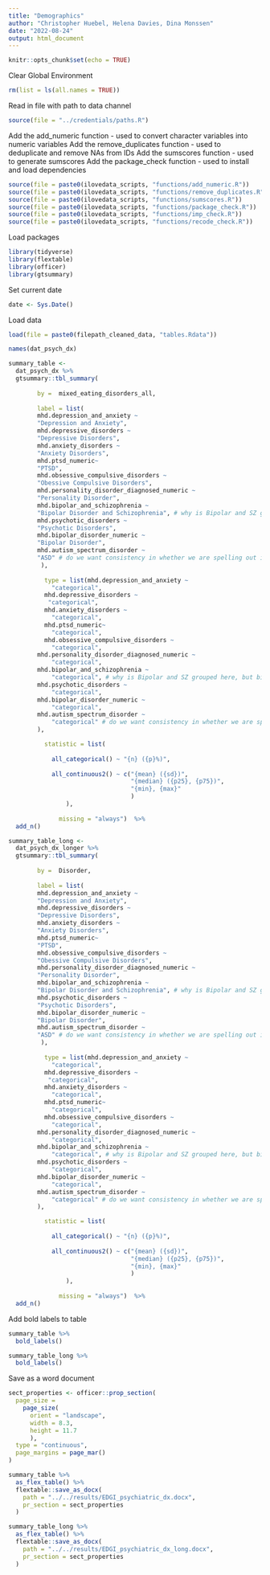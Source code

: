 ```yaml
---
title: "Demographics"
author: "Christopher Huebel, Helena Davies, Dina Monssen"
date: "2022-08-24"
output: html_document
---
```


```r
knitr::opts_chunk$set(echo = TRUE)
```

Clear Global Environment

```r
rm(list = ls(all.names = TRUE)) 
```

Read in file with path to data channel
```r
source(file = "../credentials/paths.R")
```

Add the add_numeric function - used to convert character variables into numeric variables
Add the remove_duplicates function - used to deduplicate and remove NAs from IDs
Add the sumscores function - used to generate sumscores
Add the package_check function - used to install and load dependencies
```r
source(file = paste0(ilovedata_scripts, "functions/add_numeric.R"))
source(file = paste0(ilovedata_scripts, "functions/remove_duplicates.R"))
source(file = paste0(ilovedata_scripts, "functions/sumscores.R"))
source(file = paste0(ilovedata_scripts, "functions/package_check.R"))
source(file = paste0(ilovedata_scripts, "functions/imp_check.R"))
source(file = paste0(ilovedata_scripts, "functions/recode_check.R"))
```

Load packages

```r
library(tidyverse)
library(flextable)
library(officer)
library(gtsummary)
```

Set current date

```r
date <- Sys.Date()
```

Load data

```r
load(file = paste0(filepath_cleaned_data, "tables.Rdata"))
```


```r
names(dat_psych_dx)
```


```r
summary_table <-
  dat_psych_dx %>%
  gtsummary::tbl_summary(
        
        by =  mixed_eating_disorders_all,
        
        label = list(
        mhd.depression_and_anxiety ~
        "Depression and Anxiety",
        mhd.depressive_disorders ~
        "Depressive Disorders",
        mhd.anxiety_disorders ~
        "Anxiety Disorders",
        mhd.ptsd_numeric~
        "PTSD",
        mhd.obsessive_compulsive_disorders ~
        "Obessive Compulsive Disorders",
        mhd.personality_disorder_diagnosed_numeric ~
        "Personality Disorder",
        mhd.bipolar_and_schizophrenia ~
        "Bipolar Disorder and Schizophrenia", # why is Bipolar and SZ grouped here, but bipolar also appears below alone?
        mhd.psychotic_disorders ~
        "Psychotic Disorders",
        mhd.bipolar_disorder_numeric ~
        "Bipolar Disorder",
        mhd.autism_spectrum_disorder ~
        "ASD" # do we want consistency in whether we are spelling out in full or abbreviating?
         ),
                
          type = list(mhd.depression_and_anxiety ~
            "categorical",
          mhd.depressive_disorders ~
           "categorical",
          mhd.anxiety_disorders ~
            "categorical",
          mhd.ptsd_numeric~
            "categorical",
          mhd.obsessive_compulsive_disorders ~
            "categorical",
        mhd.personality_disorder_diagnosed_numeric ~
            "categorical",
        mhd.bipolar_and_schizophrenia ~
            "categorical", # why is Bipolar and SZ grouped here, but bipolar also appears below alone?
        mhd.psychotic_disorders ~
            "categorical",
        mhd.bipolar_disorder_numeric ~
            "categorical",
        mhd.autism_spectrum_disorder ~
            "categorical" # do we want consistency in whether we are spelling out in full or abbreviating?
        ),

          statistic = list(
                             
            all_categorical() ~ "{n} ({p}%)",
            
            all_continuous2() ~ c("{mean} ({sd})",
                                  "{median} ({p25}, {p75})",
                                  "{min}, {max}"
                                  )
                ), 
              
              missing = "always")  %>% 
  add_n()
```




```r
summary_table_long <-
  dat_psych_dx_longer %>%
  gtsummary::tbl_summary(
        
        by =  Disorder,
        
        label = list(
        mhd.depression_and_anxiety ~
        "Depression and Anxiety",
        mhd.depressive_disorders ~
        "Depressive Disorders",
        mhd.anxiety_disorders ~
        "Anxiety Disorders",
        mhd.ptsd_numeric~
        "PTSD",
        mhd.obsessive_compulsive_disorders ~
        "Obessive Compulsive Disorders",
        mhd.personality_disorder_diagnosed_numeric ~
        "Personality Disorder",
        mhd.bipolar_and_schizophrenia ~
        "Bipolar Disorder and Schizophrenia", # why is Bipolar and SZ grouped here, but bipolar also appears below alone?
        mhd.psychotic_disorders ~
        "Psychotic Disorders",
        mhd.bipolar_disorder_numeric ~
        "Bipolar Disorder",
        mhd.autism_spectrum_disorder ~
        "ASD" # do we want consistency in whether we are spelling out in full or abbreviating?
         ),
                
          type = list(mhd.depression_and_anxiety ~
            "categorical",
          mhd.depressive_disorders ~
           "categorical",
          mhd.anxiety_disorders ~
            "categorical",
          mhd.ptsd_numeric~
            "categorical",
          mhd.obsessive_compulsive_disorders ~
            "categorical",
        mhd.personality_disorder_diagnosed_numeric ~
            "categorical",
        mhd.bipolar_and_schizophrenia ~
            "categorical", # why is Bipolar and SZ grouped here, but bipolar also appears below alone?
        mhd.psychotic_disorders ~
            "categorical",
        mhd.bipolar_disorder_numeric ~
            "categorical",
        mhd.autism_spectrum_disorder ~
            "categorical" # do we want consistency in whether we are spelling out in full or abbreviating?
        ),

          statistic = list(
                             
            all_categorical() ~ "{n} ({p}%)",
            
            all_continuous2() ~ c("{mean} ({sd})",
                                  "{median} ({p25}, {p75})",
                                  "{min}, {max}"
                                  )
                ), 
              
              missing = "always")  %>% 
  add_n()
```



Add bold labels to table

```r
summary_table %>% 
  bold_labels() 
```

```r
summary_table_long %>% 
  bold_labels() 
```


Save as a word document

```r
sect_properties <- officer::prop_section(
  page_size = 
    page_size(
      orient = "landscape",
      width = 8.3,
      height = 11.7
      ),
  type = "continuous",
  page_margins = page_mar()
)
```


```r
summary_table %>%
  as_flex_table() %>%
  flextable::save_as_docx(
    path = "../../results/EDGI_psychiatric_dx.docx",
    pr_section = sect_properties
  )
```

```r
summary_table_long %>%
  as_flex_table() %>%
  flextable::save_as_docx(
    path = "../../results/EDGI_psychiatric_dx_long.docx",
    pr_section = sect_properties
  )
```

